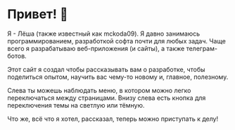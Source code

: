 # Привет! 👋

Я - Лёша (также известный как mckoda09). Я давно занимаюсь программированием, разработкой софта почти для любых задач. Чаще всего я разрабатываю веб-приложения (и сайты), а также телеграм-ботов.

Этот сайт я создал чтобы рассказывать вам о разработке, чтобы поделиться опытом, научить вас чему-то новому и, главное, полезному.

Слева ты можешь наблюдать меню, в котором можно легко переключаться между страницами.
Внизу слева есть кнопка для переключения темы на светлую или тёмную.

Что же, всё что я хотел, рассказал, теперь можно приступать к делу!
